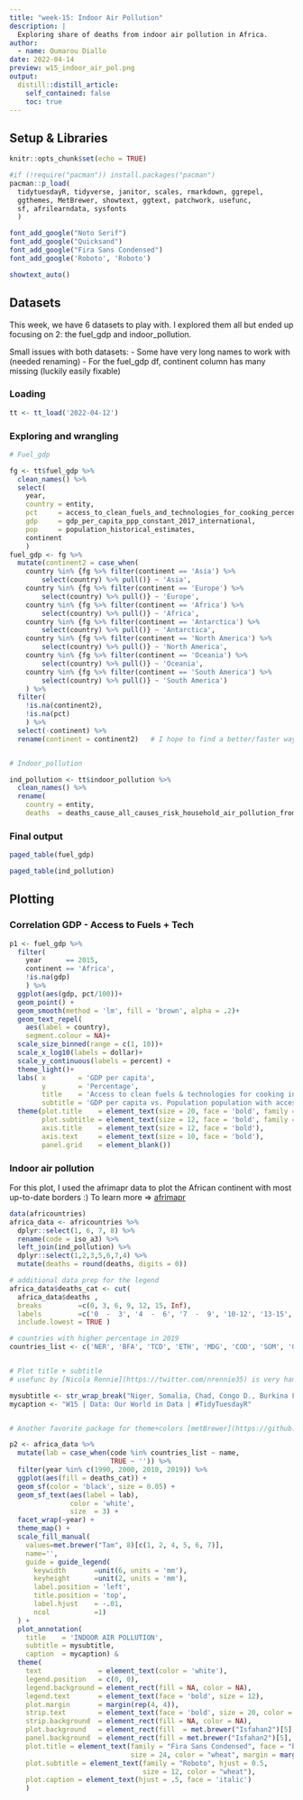 ```yaml
---
title: "week-15: Indoor Air Pollution"
description: |
  Exploring share of deaths from indoor air pollution in Africa.
author:
  - name: Oumarou Diallo
date: 2022-04-14
preview: w15_indoor_air_pol.png
output:
  distill::distill_article:
    self_contained: false
    toc: true
---
```


## Setup & Libraries

```r
knitr::opts_chunk$set(echo = TRUE)

#if (!require("pacman")) install.packages("pacman")
pacman::p_load(
  tidytuesdayR, tidyverse, janitor, scales, rmarkdown, ggrepel,
  ggthemes, MetBrewer, showtext, ggtext, patchwork, usefunc,
  sf, afrilearndata, sysfonts
  )

font_add_google("Noto Serif") 
font_add_google("Quicksand")
font_add_google("Fira Sans Condensed")
font_add_google('Roboto', 'Roboto')

showtext_auto()

```


## Datasets

This week, we have 6 datasets to play with. I explored them all but ended up focusing on 2: the fuel_gdp and indoor_pollution. 


Small issues with both datasets:
  - Some have very long names to work with (needed renaming)
  - For the fuel_gdp df, continent column has many missing (luckily easily fixable)

### Loading

```r
tt <- tt_load('2022-04-12')

```


### Exploring and wrangling 

```r
# Fuel_gdp 

fg <- tt$fuel_gdp %>% 
  clean_names() %>% 
  select(
    year,
    country = entity,
    pct     = access_to_clean_fuels_and_technologies_for_cooking_percent_of_population,
    gdp     = gdp_per_capita_ppp_constant_2017_international,
    pop     = population_historical_estimates,
    continent
    ) 
fuel_gdp <- fg %>% 
  mutate(continent2 = case_when(
    country %in% {fg %>% filter(continent == 'Asia') %>% 
        select(country) %>% pull()} ~ 'Asia',
    country %in% {fg %>% filter(continent == 'Europe') %>% 
        select(country) %>% pull()} ~ 'Europe',
    country %in% {fg %>% filter(continent == 'Africa') %>% 
        select(country) %>% pull()} ~ 'Africa',
    country %in% {fg %>% filter(continent == 'Antarctica') %>% 
        select(country) %>% pull()} ~ 'Antarctica',
    country %in% {fg %>% filter(continent == 'North America') %>% 
        select(country) %>% pull()} ~ 'North America',
    country %in% {fg %>% filter(continent == 'Oceania') %>% 
        select(country) %>% pull()} ~ 'Oceania',
    country %in% {fg %>% filter(continent == 'South America') %>% 
        select(country) %>% pull()} ~ 'South America')
    ) %>% 
  filter(
    !is.na(continent2),
    !is.na(pct)
    ) %>% 
  select(-continent) %>% 
  rename(continent = continent2)   # I hope to find a better/faster way to do this


# Indoor_pollution

ind_pollution <- tt$indoor_pollution %>% 
  clean_names() %>%
  rename(
    country = entity,
    deaths  = deaths_cause_all_causes_risk_household_air_pollution_from_solid_fuels_sex_both_age_age_standardized_percent)


```



### Final output


```r
paged_table(fuel_gdp)
```



```r
paged_table(ind_pollution)
```


## Plotting

### Correlation GDP - Access to Fuels + Tech


```r
p1 <- fuel_gdp %>% 
  filter(
    year      == 2015,
    continent == 'Africa', 
    !is.na(gdp)
    ) %>% 
  ggplot(aes(gdp, pct/100))+
  geom_point() + 
  geom_smooth(method = 'lm', fill = 'brown', alpha = .2)+
  geom_text_repel(
    aes(label = country), 
    segment.colour = NA)+
  scale_size_binned(range = c(1, 10))+
  scale_x_log10(labels = dollar)+
  scale_y_continuous(labels = percent) +
  theme_light()+
  labs( x        = 'GDP per capita',
        y        = 'Percentage',
        title    = 'Access to clean fuels & technologies for cooking in Africa',
        subtitle = 'GDP per capita vs. Population population with access in 2015')+
  theme(plot.title    = element_text(size = 20, face = 'bold', family = 'Noto Serif'),
        plot.subtitle = element_text(size = 12, face = 'bold', family = 'Quicksand'),
        axis.title    = element_text(size = 12, face = 'bold'),
        axis.text     = element_text(size = 10, face = 'bold'),
        panel.grid    = element_blank())


```



### Indoor air pollution

For this plot, I used the afrimapr data to plot the African continent with most up-to-date borders :)  To learn more =>  [afrimapr](https://afrimapr.github.io/afrimapr.website/blog/2020/healthsites-app/)



```r
data(africountries)
africa_data <- africountries %>% 
  dplyr::select(1, 6, 7, 8) %>% 
  rename(code = iso_a3) %>% 
  left_join(ind_pollution) %>% 
  dplyr::select(1,2,3,5,6,7,4) %>% 
  mutate(deaths = round(deaths, digits = 0))

# additional data prep for the legend
africa_data$deaths_cat <- cut(
  africa_data$deaths , 
  breaks         =c(0, 3, 6, 9, 12, 15, Inf), 
  labels         =c('0  -  3', '4  -  6', '7  -  9', '10-12', '13-15', '16-18'), 
  include.lowest = TRUE )

# countries with higher percentage in 2019
countries_list <- c('NER', 'BFA', 'TCD', 'ETH', 'MDG', 'COD', 'SOM', 'GIN')


# Plot title + subtitle 
# usefunc by [Nicola Rennie](https://twitter.com/nrennie35) is very handy for long text

mysubtitle <- str_wrap_break("Niger, Somalia, Chad, Congo D., Burkina Faso, Ethiopia & Guinea still have high share of deaths from indoor air pollution (>= 13%) in 2019\n\n", 70)
mycaption <- "W15 | Data: Our World in Data | #TidyTuesdayR"


# Another favorite package for theme+colors [metBrewer](https://github.com/BlakeRMills/MetBrewer)

p2 <- africa_data %>% 
  mutate(lab = case_when(code %in% countries_list ~ name,
                         TRUE ~ '')) %>% 
  filter(year %in% c(1990, 2000, 2010, 2019)) %>% 
  ggplot(aes(fill = deaths_cat)) +
  geom_sf(color = 'black', size = 0.05) +
  geom_sf_text(aes(label = lab), 
               color = 'white',
               size  = 3) +  
  facet_wrap(~year) +
  theme_map() +
  scale_fill_manual( 
    values=met.brewer("Tam", 8)[c(1, 2, 4, 5, 6, 7)], 
    name='', 
    guide = guide_legend(
      keywidth       =unit(6, units = 'mm'),
      keyheight      =unit(2, units = 'mm'),
      label.position = 'left', 
      title.position = 'top', 
      label.hjust    = -.01,
      ncol           =1)
  ) +
  plot_annotation(
    title    = 'INDOOR AIR POLLUTION',
    subtitle = mysubtitle,
    caption  = mycaption) &
  theme(
    text              = element_text(color = 'white'),
    legend.position   = c(0, 0),
    legend.background = element_rect(fill = NA, color = NA),
    legend.text       = element_text(face = 'bold', size = 12), 
    plot.margin       = margin(rep(4, 4)),
    strip.text        = element_text(face = 'bold', size = 20, color = 'white'),
    strip.background  = element_rect(fill = NA, color = NA),
    plot.background   = element_rect(fill  = met.brewer("Isfahan2")[5], color = NA), 
    panel.background  = element_rect(fill = met.brewer("Isfahan2")[5], color = NA),
    plot.title = element_text(family = "Fira Sans Condensed", face = "bold", hjust = 0.5, 
                              size = 24, color = "wheat", margin = margin(b = 10)),
    plot.subtitle = element_text(family = "Roboto", hjust = 0.5, 
                                 size = 12, color = "wheat"),
    plot.caption = element_text(hjust = .5, face = 'italic')
    )
  


```

